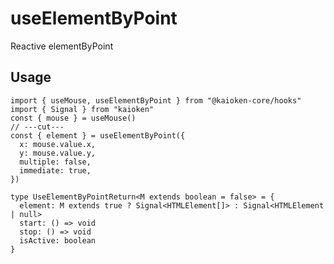 
# useElementByPoint

Reactive elementByPoint

<UseElementByPointExample />

## Usage

```tsx twoslash
import { useMouse, useElementByPoint } from "@kaioken-core/hooks"
import { Signal } from "kaioken"
const { mouse } = useMouse()
// ---cut---
const { element } = useElementByPoint({
  x: mouse.value.x,
  y: mouse.value.y,
  multiple: false,
  immediate: true,
})

type UseElementByPointReturn<M extends boolean = false> = {
  element: M extends true ? Signal<HTMLElement[]> : Signal<HTMLElement | null>
  start: () => void
  stop: () => void
  isActive: boolean
}
```
